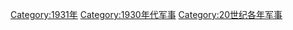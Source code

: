 {{portal|軍事}}
{{Year by category
|m=1
|c=9
|d=3
|y=1
|cat=军事
|sortkey=军事
|parent=20世纪各年军事
|subcat=1930年代军事
}}
[[Category:1931年|Category:1931年]]
[[Category:1930年代军事|Category:1930年代军事]]
[[Category:20世纪各年军事|Category:20世纪各年军事]]